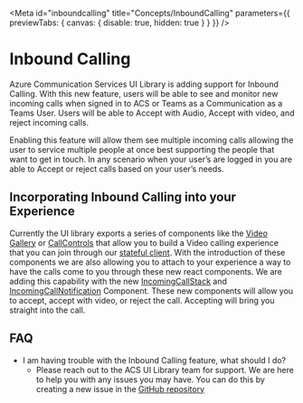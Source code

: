 
<Meta
  id="inboundcalling"
  title="Concepts/InboundCalling"
  parameters={{ previewTabs: { canvas: { disable: true, hidden: true } } }}
/>

# Inbound Calling

Azure Communication Services UI Library is adding support for Inbound Calling. With this new feature, users will
be able to see and monitor new incoming calls when signed in to ACS or Teams as a Communication as a Teams User.
Users will be able to Accept with Audio, Accept with video, and reject incoming calls.

Enabling this feature will allow them see multiple incoming calls allowing the user to service multiple people
at once best supporting the people that want to get in touch. In any scenario when your user’s are logged in you
are able to Accept or reject calls based on your user’s needs.

## Incorporating Inbound Calling into your Experience

Currently the UI library exports a series of components like the [Video
Gallery](./?path=/docs/ui-components-videogallery--video-gallery) or
[CallControls](./?path=/docs/ui-components-controlbar--control-bar) that allow you to build a Video calling
experience that you can join through our [stateful client](./?path=/docs/quickstarts-statefulcallclient--page).
With the introduction of these components we are also allowing you to attach to your experience a way to have
the calls come to you through these new react components. We are adding this capability with the new
[IncomingCallStack](./?path=/docs/ui-components-internal-inboundcalling-incomingcallstack--incoming-call-stack) and
[IncomingCallNotification](./?path=/docs/ui-components-internal-inboundcalling-incomingcallnotification--incoming-call-notification) Component.
These new components will allow you to accept, accept with video, or reject the call. Accepting will bring you straight into the call.

## FAQ

- I am having trouble with the Inbound Calling feature, what should I do?
  - Please reach out to the ACS UI Library team for support. We are here to help you with any issues you may have. You can do this
    by creating a new issue in the [GitHub repository](https://github.com/Azure/communication-ui-library/issues)
